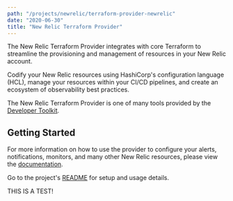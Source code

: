 ```yaml
---
path: "/projects/newrelic/terraform-provider-newrelic"
date: "2020-06-30"
title: "New Relic Terraform Provider"
---
```


<!-- Imports must occur at the top of the file -->

The New Relic Terraform Provider integrates with core Terraform to streamline the provisioning and management of resources in your New Relic account.

Codify your New Relic resources using HashiCorp's configuration language (HCL), manage your resources within your CI/CD pipelines, and create an ecosystem of observability best practices.

The New Relic Terraform Provider is one of many tools provided by the [Developer Toolkit](https://newrelic.github.io/developer-toolkit/).

## Getting Started

For more information on how to use the provider to configure your alerts, notifications, monitors, and many other New Relic resources, please view the [documentation](https://registry.terraform.io/providers/newrelic/newrelic/latest/docs).

Go to the project's [README](https://github.com/newrelic/terraform-provider-newrelic#readme) for setup and usage details.


THIS IS A TEST!
